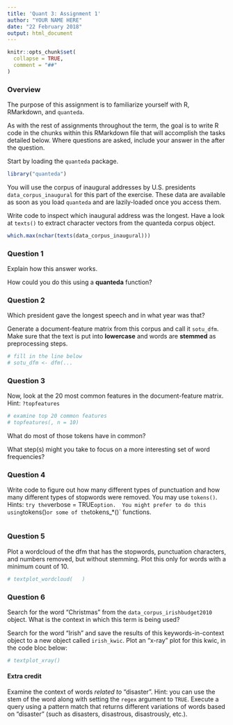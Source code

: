 ```yaml
---
title: 'Quant 3: Assignment 1'
author: "YOUR NAME HERE"
date: "22 February 2018"
output: html_document
---
```


```r
knitr::opts_chunk$set(
  collapse = TRUE,
  comment = "##"
)
```

### Overview

The purpose of this assignment is to familiarize yourself with R, RMarkdown, and `quanteda`.

As with the rest of assignments throughout the term, the goal is to write R code in the chunks within this RMarkdown file that will accomplish the tasks detailed below. Where questions are asked, include your answer in the after the question.

Start by loading the `quanteda` package.

```r
library("quanteda")
```

You will use the corpus of inaugural addresses by U.S. presidents `data_corpus_inaugural` for this part of the exercise. These data are available as soon as you load `quanteda` and are lazily-loaded once you access them.

Write code to inspect which inaugural address was the longest. Have a look at `texts()` to extract character vectors from the quanteda corpus object.

```r
which.max(nchar(texts(data_corpus_inaugural)))
```

### Question 1

Explain how this answer works.

How could you do this using a **quanteda** function?

### Question 2

Which president gave the longest speech and in what year was that?

Generate a document-feature matrix from this corpus and call it `sotu_dfm`. Make sure that the text is put into __lowercase__ and words are __stemmed__ as preprocessing steps.

```r
# fill in the line below
# sotu_dfm <- dfm(...   
```

### Question 3

Now, look at the 20 most common features in the document-feature matrix.  Hint: `?topfeatures`

```r
# examine top 20 common features
# topfeatures(, n = 10)
```

What do most of those tokens have in common?  

What step(s) might you take to focus on a more interesting set of word frequencies?


### Question 4

Write code to figure out how many different types of punctuation and how many different types of stopwords were removed.  You may use `tokens()`.  Hints:  `try the `verbose = TRUE` option.  You might prefer to do this using `tokens()` or some of the `tokens_*()` functions.

```r

```

### Question 5

Plot a wordcloud of the dfm that has the stopwords, punctuation characters, and numbers removed, but without stemming.  Plot this only for words with a minimum count of 10.  

```r
# textplot_wordcloud(   )
```

### Question 6

Search for the word "Christmas" from the `data_corpus_irishbudget2010` object.  What is the context in which this term is being used?

Search for the word "Irish" and save the results of this keywords-in-context object to a new object called `irish_kwic`.  Plot an "x-ray" plot for this kwic, in the code bloc below:
```r
# textplot_xray()
```

#### Extra credit

Examine the context of words *related to* "disaster". Hint: you can use the stem of the word along with setting the `regex` argument to `TRUE`.  Execute a query using a pattern match that returns different variations of words based on "disaster" (such as disasters, disastrous, disastrously, etc.).
